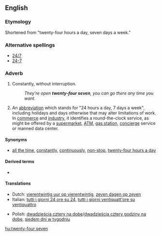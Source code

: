 ==English==

===Etymology===
Shortened from "twenty-four hours a day, seven days a week."

===Alternative spellings===
* [[24/7]]
* [[24-7]]

===Adverb===
{{en-adv|pos=[[twenty-four]] [[seven]]}}

# {{colloquial}} Constantly, without interruption.
#:''They're open '''twenty-four seven''', you can go there any time you want.''
# An [[w:abbreviation|abbreviation]] which stands for "24 hours a day, 7 days a week", including holidays and days otherwise that may alter limitations of work.  In [[w:commerce|commerce]] and [[w:industry|industry]], it identifies a round-the-clock service, as might be offered by a [[w:supermarket|supermarket]], [[w:ATM|ATM]], [[w:Filling station|gas station]], [[w:concierge|concierge]] service or manned data center.

====Synonyms====
*[[all the time]], [[constantly]], [[continuously]], [[non-stop]], [[twenty-four hours a day]]

====Derived terms====
* {{l|en|twenty-five/eight}} {{qual|colloquial}}

====Translations====
{{trans-top|constantly}}
*Dutch: [[vierentwintig uur op vierentwintig]], [[zeven dagen op zeven]]
*Italian: [[tutti i giorni 24 ore su 24]], [[tutti i giorni ventiquatt'ore su ventiquattro]]
{{trans-mid}}
*Polish: [[dwadzieścia cztery na dobę]]/[[dwadzieścia cztery godziny na dobę]], [[siedem dni w tygodniu]]
{{trans-bottom}}

[[hu:twenty-four seven]]
